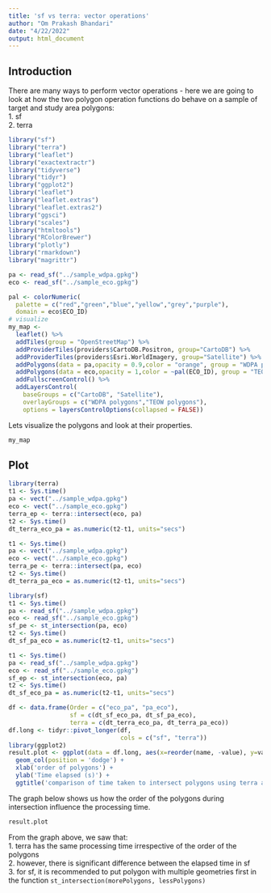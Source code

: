 ```yaml
---
title: 'sf vs terra: vector operations'
author: "Om Prakash Bhandari"
date: "4/22/2022"
output: html_document
---
```


## Introduction 

There are many ways to perform vector operations - here we are going to look at how the two polygon operation functions do behave on a sample of target and study area polygons:  
1. sf  
2. terra  

```r

library("sf")
library("terra")
library("leaflet")
library("exactextractr")
library("tidyverse")
library("tidyr")
library("ggplot2")
library("leaflet")
library("leaflet.extras")
library("leaflet.extras2")
library("ggsci")
library("scales")
library("htmltools")
library("RColorBrewer")
library("plotly")
library("rmarkdown")
library("magrittr")

pa <- read_sf("../sample_wdpa.gpkg")
eco <- read_sf("../sample_eco.gpkg")

pal <- colorNumeric(
  palette = c("red","green","blue","yellow","grey","purple"),
  domain = eco$ECO_ID)
# visualize
my_map <-
  leaflet() %>%
  addTiles(group = "OpenStreetMap") %>%
  addProviderTiles(providers$CartoDB.Positron, group="CartoDB") %>%
  addProviderTiles(providers$Esri.WorldImagery, group="Satellite") %>%
  addPolygons(data = pa,opacity = 0.9,color = "orange", group = "WDPA polygons",label = ~htmlEscape(WDPAID),weight = 1)%>%
  addPolygons(data = eco,opacity = 1,color = ~pal(ECO_ID), group = "TEOW polygons",label = ~htmlEscape(ECO_NAME),weight = 1)%>%
  addFullscreenControl() %>%
  addLayersControl(
    baseGroups = c("CartoDB", "Satellite"),
    overlayGroups = c("WDPA polygons","TEOW polygons"),
    options = layersControlOptions(collapsed = FALSE))

```

Lets visualize the polygons and look at their properties. 

```r

my_map
```


## Plot 

```r

library(terra)
t1 <- Sys.time()
pa <- vect("../sample_wdpa.gpkg")
eco <- vect("../sample_eco.gpkg")
terra_ep <- terra::intersect(eco, pa)
t2 <- Sys.time()
dt_terra_eco_pa = as.numeric(t2-t1, units="secs")

t1 <- Sys.time()
pa <- vect("../sample_wdpa.gpkg")
eco <- vect("../sample_eco.gpkg")
terra_pe <- terra::intersect(pa, eco)
t2 <- Sys.time()
dt_terra_pa_eco = as.numeric(t2-t1, units="secs")
```


```r

library(sf)
t1 <- Sys.time()
pa <- read_sf("../sample_wdpa.gpkg")
eco <- read_sf("../sample_eco.gpkg")
sf_pe <- st_intersection(pa, eco)
t2 <- Sys.time()
dt_sf_pa_eco = as.numeric(t2-t1, units="secs")

t1 <- Sys.time()
pa <- read_sf("../sample_wdpa.gpkg")
eco <- read_sf("../sample_eco.gpkg")
sf_ep <- st_intersection(eco, pa)
t2 <- Sys.time()
dt_sf_eco_pa = as.numeric(t2-t1, units="secs")
```

```r

df <- data.frame(Order = c("eco_pa", "pa_eco"),
                 sf = c(dt_sf_eco_pa, dt_sf_pa_eco),
                 terra = c(dt_terra_eco_pa, dt_terra_pa_eco))
df.long <- tidyr::pivot_longer(df,
                               cols = c("sf", "terra"))
library(ggplot2)
result.plot <- ggplot(data = df.long, aes(x=reorder(name, -value), y=value, fill=Order)) + 
  geom_col(position = 'dodge') +
  xlab('order of polygons') +
  ylab('Time elapsed (s)') +
  ggtitle('comparison of time taken to intersect polygons using terra and sf in different order')
```

The graph below shows us how the order of the polygons during intersection influence the processing time.

```r

result.plot
```

From the graph above, we saw that:  
1. terra has the same processing time irrespective of the order of the polygons  
2. however, there is significant difference between the elapsed time in sf  
3. for sf, it is recommended to put polygon with multiple geometries first in the function `st_intersection(morePolygons, lessPolygons)`
